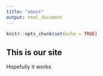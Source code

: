 ```yaml
---
title: "about"
output: html_document
---
```


```r
knitr::opts_chunk$set(echo = TRUE)
```

## This is our site

Hopefully it works